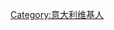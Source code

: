{{Userbox
  |border-c = #000000
  |border-s = 1
  |id-c     = #ffffff
  |id-s     = 9
  |id-fc    = #000000
  |info-c   = #ffffff
  |info-s   = 9
  |info-fc  = #000000
  |id       = [[File:Flag_of_Italy.svg|60px]]
  |info     = 这位用户居住于[[意大利]]。
}}

[[Category:意大利维基人]]<noinclude>

</noinclude>